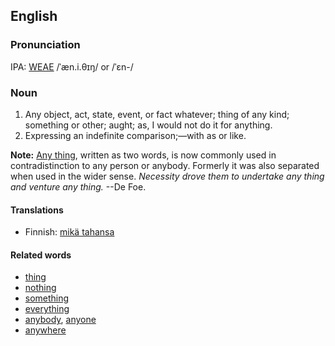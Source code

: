 ==English==
===Pronunciation===
IPA: [[WEAE]] /ˈæn.i.θɪŋ/ or /ˈɛn-/

===Noun===
# Any object, act, state, event, or fact whatever; thing of any kind; something or other; aught; as, I would not do it for anything.
# Expressing an indefinite comparison;&mdash;with as or like.
<!-- material copied from Webster's Revised Unabridged Dictionary (1913) -->

'''Note:''' [[Any thing]], written as two words, is now commonly used in contradistinction to any person or anybody. Formerly it was also separated when used in the wider sense. ''Necessity drove them to undertake any thing and  venture any thing.'' --De Foe.

====Translations====
*Finnish: [[mikä tahansa]]

====Related words====
*[[thing]]
*[[nothing]]
*[[something]]
*[[everything]]
*[[anybody]], [[anyone]]
*[[anywhere]]